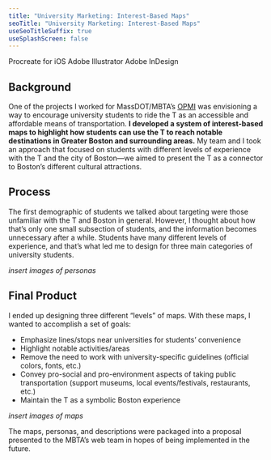 ```yaml
---
title: "University Marketing: Interest-Based Maps"
seoTitle: "University Marketing: Interest-Based Maps"
useSeoTitleSuffix: true
useSplashScreen: false
---
```




<Underlining highlight>Procreate for iOS</Underlining> <Underlining highlight>Adobe Illustrator</Underlining> <Underlining highlight>Adobe InDesign</Underlining> 

## Background

One of the projects I worked for MassDOT/MBTA’s <a href="https://www.mass.gov/transportation-performance" target="_blank">OPMI</a>
 was envisioning a way to encourage university students to ride the T as an accessible and affordable means of transportation. 
**I developed a system of interest-based maps to highlight how students can use the T to reach notable destinations
  in Greater Boston and surrounding areas.** My team and I took an approach that focused on students with
   different levels of experience with the T and the city of Boston—we aimed to present the T as a connector
    to Boston’s different cultural attractions.

## Process

The first demographic of students we talked about targeting were those unfamiliar with the T and Boston in general. However, I thought about how that’s only one small subsection of students, and the information becomes unnecessary after a while. Students have many different levels of experience, and that’s what led me to design for three main categories of university students.

*insert images of personas*

## Final Product

I ended up designing three different “levels” of maps.
With these maps, I wanted to accomplish a set of goals:
- Emphasize lines/stops near universities for students’ convenience
- Highlight notable activities/areas
- Remove the need to work with university-specific guidelines (official colors, fonts, etc.)
- Convey pro-social and pro-environment aspects of taking public transportation (support museums, local events/festivals, restaurants, etc.)
- Maintain the T as a symbolic Boston experience

*insert images of maps*

The maps, personas, and descriptions were packaged into a proposal presented to the MBTA’s web team in hopes of being implemented in the future.

